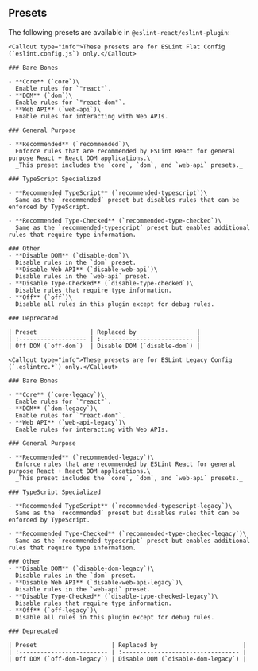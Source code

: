 

## Presets

The following presets are available in `@eslint-react/eslint-plugin`:

<ESLintConfigTabs>

  <ConfigTab>

    <Callout type="info">These presets are for ESLint Flat Config (`eslint.config.js`) only.</Callout>

    ### Bare Bones

    - **Core** (`core`)\
      Enable rules for `"react"`.
    - **DOM** (`dom`)\
      Enable rules for `"react-dom"`.
    - **Web API** (`web-api`)\
      Enable rules for interacting with Web APIs.

    ### General Purpose

    - **Recommended** (`recommended`)\
      Enforce rules that are recommended by ESLint React for general purpose React + React DOM applications.\
      _This preset includes the `core`, `dom`, and `web-api` presets._

    ### TypeScript Specialized

    - **Recommended TypeScript** (`recommended-typescript`)\
      Same as the `recommended` preset but disables rules that can be enforced by TypeScript.

    - **Recommended Type-Checked** (`recommended-type-checked`)\
      Same as the `recommended-typescript` preset but enables additional rules that require type information.

    ### Other
    - **Disable DOM** (`disable-dom`)\
      Disable rules in the `dom` preset.
    - **Disable Web API** (`disable-web-api`)\
      Disable rules in the `web-api` preset.
    - **Disable Type-Checked** (`disable-type-checked`)\
      Disable rules that require type information.
    - **Off** (`off`)\
      Disable all rules in this plugin except for debug rules.

    ### Deprecated

    | Preset               | Replaced by                 |
    | :------------------- | :-------------------------- |
    | Off DOM (`off-dom`)  | Disable DOM (`disable-dom`) |

  </ConfigTab>

  <ConfigTab>

    <Callout type="info">These presets are for ESLint Legacy Config (`.eslintrc.*`) only.</Callout>

    ### Bare Bones

    - **Core** (`core-legacy`)\
      Enable rules for `"react"`.
    - **DOM** (`dom-legacy`)\
      Enable rules for `"react-dom"`.
    - **Web API** (`web-api-legacy`)\
      Enable rules for interacting with Web APIs.

    ### General Purpose

    - **Recommended** (`recommended-legacy`)\
      Enforce rules that are recommended by ESLint React for general purpose React + React DOM applications.\
      _This preset includes the `core`, `dom`, and `web-api` presets._

    ### TypeScript Specialized

    - **Recommended TypeScript** (`recommended-typescript-legacy`)\
      Same as the `recommended` preset but disables rules that can be enforced by TypeScript.

    - **Recommended Type-Checked** (`recommended-type-checked-legacy`)\
      Same as the `recommended-typescript` preset but enables additional rules that require type information.

    ### Other
    - **Disable DOM** (`disable-dom-legacy`)\
      Disable rules in the `dom` preset.
    - **Disable Web API** (`disable-web-api-legacy`)\
      Disable rules in the `web-api` preset.
    - **Disable Type-Checked** (`disable-type-checked-legacy`)\
      Disable rules that require type information.
    - **Off** (`off-legacy`)\
      Disable all rules in this plugin except for debug rules.

    ### Deprecated

    | Preset                     | Replaced by                        |
    | :------------------------- | :--------------------------------- |
    | Off DOM (`off-dom-legacy`) | Disable DOM (`disable-dom-legacy`) |

  </ConfigTab>

</ESLintConfigTabs>

